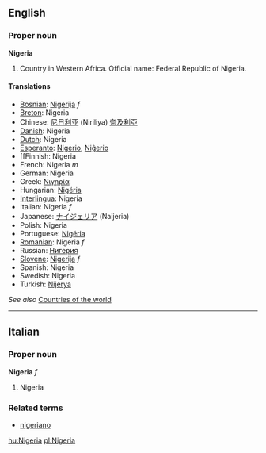 ==English==
{{wikipedia}}
===Proper noun===
'''Nigeria'''

#Country in Western Africa. Official name: Federal Republic of Nigeria.

====Translations====

*[[Bosnian]]: [[Nigerija]] ''f''
*[[Breton]]: Nigeria
*Chinese: [[尼日利亚]] (Niriliya) [[奈及利亞]]
*[[Danish]]: Nigeria
*[[Dutch]]: Nigeria
*[[Esperanto]]: [[Nigerio]], [[Niĝerio]]
*[[Finnish: Nigeria
*French: Nigeria ''m''
*German: Nigeria
*Greek: [[Νιγηρία]]
*Hungarian: [[Nigéria]]
*[[Interlingua]]: Nigeria
*Italian: Nigeria ''f''
*Japanese: [[ナイジェリア]] (Naijeria)
*Polish: Nigeria
*Portuguese: [[Nigéria]]
*[[Romanian]]: Nigeria ''f''
*Russian: [[Нигерия]]
*[[Slovene]]: [[Nigerija]] ''f''
*Spanish: Nigeria
*Swedish: Nigeria
*Turkish: [[Nijerya]]

''See also'' [[Countries of the world]]

----

==Italian==
===Proper noun===
'''Nigeria''' ''f''

# Nigeria

===Related terms===
*[[nigeriano]]
[[hu:Nigeria]]
[[pl:Nigeria]]